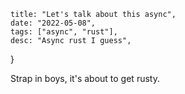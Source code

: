     title: "Let's talk about this async",
    date: "2022-05-08",
    tags: ["async", "rust"],
    desc: "Async rust I guess",
}

Strap in boys, it's about to get rusty.
